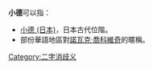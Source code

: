 
'''小德'''可以指：
* [[小德_(日本)|小德 (日本)]]，日本古代位階。
* 部份華語地區對[[諾瓦克·喬科維奇|諾瓦克·喬科維奇]]的暱稱。
{{disambig}}

[[Category:二字消歧义|Category:二字消歧义]]